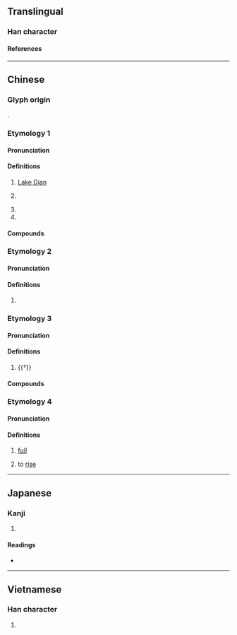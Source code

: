 {{character info}}
{{character info|0x2F90C}}
==Translingual==

===Han character===
{{Han char|rn=85|rad=水|as=10|sn=13|four=34181|canj=EJBC|ids=⿰氵真}}

====References====
{{Han ref|kx=0642.050|dkj=18010|dj=1049.110|hdz=31694.060|uh=6EC7}}

----

==Chinese==

===Glyph origin===
{{Han etym}}
{{Han compound|水|真|ls=psc|c1=s|c2=p|t1=water}}.

===Etymology 1===
{{zh-forms}}

====Pronunciation====
{{zh-pron
|m=Diān
|c=din1,tin4
|md=Diĕng
|mn=Tian
|mn-t=diang1/diêng1
|w=1ti
|mc=2
|oc=1
|cat=pn
}}

====Definitions====
{{zh-hanzi}}

# {{zh-div|池}} [[Lake Dian]] {{gloss|lake near [[Kunming]], [[Yunnan]], [[China]]}}
# {{zh-div|國}} {{lb|zh|historical}} {{w|Dian Kingdom}}
# {{zh-short|雲南}}
# {{surname|zh}}

====Compounds====
{{zh-der|滇池|滇南|滇緬公路|滇緬|滇劇|滇紅}}

===Etymology 2===

====Pronunciation====
{{zh-pron
|m=tián
|c=tin4
|mc=1+3
|oc=3+2
|cat=
}}

====Definitions====
{{zh-hanzi}}

# {{zh-only|滇滇||滇㴐}}

===Etymology 3===

====Pronunciation====
{{zh-pron
|m=zhēn
|cat=pn
}}

====Definitions====
{{zh-hanzi}}

# {{†}} {{place|zh|river|p/Henan}}

====Compounds====
{{zh-der|滇陽}}

===Etymology 4===
{{zh-forms|alt=淀,闐,甸,𣂎}}
{{rfe|zh|Related to {{cog|tai-pro|*k.temᴬ||full}} (mentioned by Schuessler under 添)?}}

====Pronunciation====
{{zh-pron
|md=diêng
|mn=xm,zz,tp,kh,tn,tc,hc,sx,yl,km,mg:tīⁿ/qz,lk:tǐⁿ
|mn-t=din6
|cat=a,mn:v
}}

====Definitions====
{{zh-hanzi}}

# {{lb|zh|Min}} [[full]]
# {{lb|zh|Min Nan|of water}} to [[rise]]

----

==Japanese==

===Kanji===
{{ja-kanji|grade=|rs=水10}}

# {{rfdef|ja|sort=水10}}

====Readings====
* {{ja-readings|on=[[てん]] (ten), [[しん]] (shin)|kun=}}

----

==Vietnamese==

===Han character===
{{vi-readings|reading=điền, chan, tràn, dàn, giàn|rs=水10}}

# {{rfdef|vi|sort=水10}}